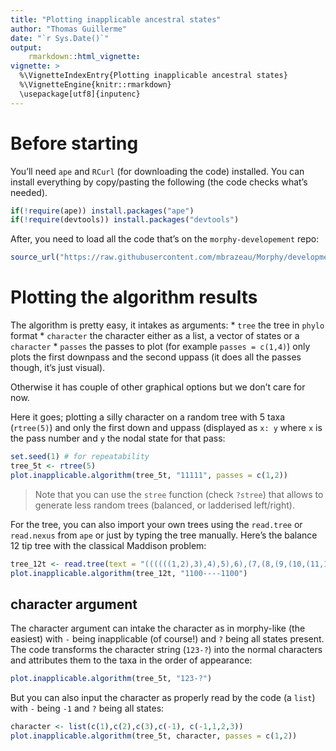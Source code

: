 ```yaml
---
title: "Plotting inapplicable ancestral states"
author: "Thomas Guillerme"
date: "`r Sys.Date()`"
output:
    rmarkdown::html_vignette:
vignette: >
  %\VignetteIndexEntry{Plotting inapplicable ancestral states}
  %\VignetteEngine{knitr::rmarkdown}
  \usepackage[utf8]{inputenc}
---
```


Before starting
===============

You'll need `ape` and `RCurl` (for downloading the code) installed. You can install everything by copy/pasting the following (the code checks what's needed).

```r
if(!require(ape)) install.packages("ape")
if(!require(devtools)) install.packages("devtools")
```

After, you need to load all the code that's on the `morphy-developement` repo:

```r
source_url("https://raw.githubusercontent.com/mbrazeau/Morphy/development/R/plot.algorithm.R")
```
<!-- # source("~/Packaging/Morphy/R/plot.algorithm.R") -->

Plotting the algorithm results
===============

The algorithm is pretty easy, it intakes as arguments:
 * `tree` the tree in `phylo` format
 * `character` the character either as a list, a vector of states or a `character`
 * `passes` the passes to plot (for example `passes = c(1,4)`) only plots the first downpass and the second uppass (it does all the passes though, it's just visual).

Otherwise it has couple of other graphical options but we don't care for now.

Here it goes; plotting a silly character on a random tree with 5 taxa (`rtree(5)`) and only the first down and uppass (displayed as `x: y` where `x` is the pass number and `y` the nodal state for that pass:

```r
set.seed(1) # for repeatability
tree_5t <- rtree(5)
plot.inapplicable.algorithm(tree_5t, "11111", passes = c(1,2))
```

> Note that you can use the `stree` function (check `?stree`) that allows to generate less random trees (balanced, or ladderised left/right).

For the tree, you can also import your own trees using the `read.tree` or `read.nexus` from `ape` or just by typing the tree manually. Here's the balance 12 tip tree with the classical Maddison problem:

```r
tree_12t <- read.tree(text = "((((((1,2),3),4),5),6),(7,(8,(9,(10,(11,12))))));")
plot.inapplicable.algorithm(tree_12t, "1100----1100")
```

character argument
----

The character argument can intake the character as in morphy-like (the easiest) with `-` being inapplicable (of course!) and `?` being all states present. The code transforms the character string (`123-?`) into the normal characters and attributes them to the taxa in the order of appearance:

```r
plot.inapplicable.algorithm(tree_5t, "123-?")
```

But you can also input the character as properly read by the code (a `list`) with `-` being `-1` and `?` being all states:

```r
character <- list(c(1),c(2),c(3),c(-1), c(-1,1,2,3))
plot.inapplicable.algorithm(tree_5t, character, passes = c(1,2))
```
